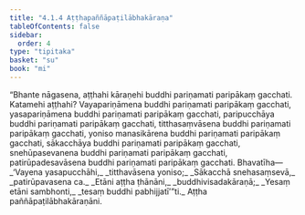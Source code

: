 ```yaml
---
title: "4.1.4 Aṭṭhapaññāpaṭilābhakāraṇa"
tableOfContents: false
sidebar:
  order: 4
type: "tipitaka"
basket: "su"
book: "mi"
---
```



<DynamicBreadcrumb />

<Division number="117" book="mi" bookNo="28">

<Paragraph number="540" book="mi">
“Bhante nāgasena, aṭṭhahi kāraṇehi buddhi pariṇamati paripākaṃ gacchati. Katamehi aṭṭhahi? Vayapariṇāmena buddhi pariṇamati paripākaṃ gacchati, yasapariṇāmena buddhi pariṇamati paripākaṃ gacchati, paripucchāya buddhi pariṇamati paripākaṃ gacchati, titthasaṃvāsena buddhi pariṇamati paripākaṃ gacchati, yoniso manasikārena buddhi pariṇamati paripākaṃ gacchati, sākacchāya buddhi pariṇamati paripākaṃ gacchati, snehūpasevanena buddhi pariṇamati paripākaṃ gacchati, patirūpadesavāsena buddhi pariṇamati paripākaṃ gacchati. Bhavatīha—
</Paragraph>

<Paragraph number="541" type="verses" book="mi">
_‘Vayena yasapucchāhi,_  
_titthavāsena yoniso;_  
_Sākacchā snehasaṃsevā,_  
_patirūpavasena ca._  

</Paragraph>

<Paragraph number="542" type="verses" book="mi">
_Etāni aṭṭha ṭhānāni,_  
_buddhivisadakāraṇā;_  
_Yesaṃ etāni sambhonti,_  
_tesaṃ buddhi pabhijjatī’”ti._  


</Paragraph>
</Division>

<Paragraph number="543" type="center" book="mi">
Aṭṭha paññāpaṭilābhakāraṇāni.
</Paragraph>